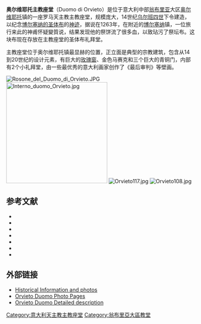 {{Infobox religious building
| building_name         = 奥尔维耶托大教堂
| infobox_width         =
| image                 = Facciata del Duomo di Orvieto.JPG
| image_size            = 260px
| caption               = 大教堂正面
| map_type              =
| map_size              =
| map_caption           =
| location              = 意大利[[奧爾維耶托|奧爾維耶托]]
| geo                   = 
| latitude              = 
| longitude             =
| religious_affiliation = [[天主教|天主教]]
| rite                  =
| province              = [[特爾尼省|特爾尼省]]
| district              =
| consecration_year     = 
| status                =大教堂
| functional_status     = 使用中
| heritage_designation  = 
| leadership            =
| website               =  http://www.opsm.it/
| architecture          = yes
| architect             =
| architecture_type     = 大教堂
| architecture_style    = [[意大利哥特式建築|意大利哥特式建築]]
| facade_direction      =
| groundbreaking        = 1290
| year_completed        = 1591
| construction_cost     =
| specifications        =
| capacity              =
| length                =
| width                 =
| width_nave            =
| height_max            =
| dome_quantity         =
| dome_height_outer     =
| dome_height_inner     =
| dome_dia_outer        =
| dome_dia_inner        =
| spire_quantity        =
| spire_height          =
| materials             =
}}
'''奥尔维耶托主教座堂'''（Duomo di Orvieto）是位于意大利中部[[翁布里亚|翁布里亚]]大区[[奥尔维耶托|奥尔维耶托]]镇的一座罗马天主教主教座堂，规模庞大，14世纪[[乌尔班四世|乌尔班四世]]下令建造，以纪念[[博尔塞纳的圣体布|博尔塞纳的圣体布]]的[[神迹|神迹]]，据说在1263年，在附近的[[博尔塞纳|博尔塞纳]]镇，一位旅行来此的神甫怀疑變質说，结果发现他的祭饼流了很多血，以致玷污了祭坛布。这块布现在存放在主教座堂的圣体布礼拜堂。

主教座堂位于奥尔维耶托镇最显赫的位置，正立面是典型的宗教建筑，包含从14到20世纪的设计元素，有巨大的[[玫瑰窗|玫瑰窗]]、金色马赛克和三个巨大的青铜门，内部有2个小礼拜堂，由一些最优秀的意大利画家创作了《最后审判》等壁画。

[[File:Rosone_del_Duomo_di_Orvieto.JPG|thumb]]
[[File:Interno_duomo_Orvieto.jpg|270px]]
[[Image:Orvieto117.jpg|thumb]]
[[Image:Orvieto108.jpg|thumb]]

== 参考文献 ==
*{{cite journal| author=David M. Gillerman| title=The Evolution of the Design of Orvieto Cathedral, ca. 1290-1310| journal=The Journal of the Society of Architectural Historians| year=1994| volume=53| issue=3| pages=pp. 300-321| url=http://www.fmschmitt.com/travels/Italy/umbria/Orvieto/scholary%20article%20by%20GILLERMAN%20%20--DESIGN%20OF%20ORVIETO%20CATHEDRAL.pdf| access-date=2009-05-08| archive-date=2019-09-24| archive-url=https://web.archive.org/web/20190924213410/http://www.fmschmitt.com/travels/Italy/umbria/Orvieto/scholary%20article%20by%20GILLERMAN%20%20--DESIGN%20OF%20ORVIETO%20CATHEDRAL.pdf| dead-url=no}}
*{{cite book|first=Catherine |last=Harding |chapter=Orvieto|editor=J. Turner|title=[[Grove_Dictionary_of_Art|Grove Dictionary of Art]] |publisher=Oxford University Press|edition = 2nd|isbn=0-19-517068-7}}
*{{cite book|last=James|first=Sara Nair|title=Signorelli and Fra Angelico at Orvieto: Liturgy, Poetry, and a Vision of the End-time|location=Aldershot|publisher=Ashgate Publishing|year=2003|isbn=0754608131}}
*{{cite book|last=Pope Hennessy|first= J.|title=Italian Gothic Sculpture|url=https://archive.org/details/italiangothicscu00pope|location=London|year=1955}}
*{{cite book | title=Luca Signorelli: The San Brizio Chapel, Orvieto (Great Fresco Cycles of the Renaissance)| last=Riess| first=Jonathan B.| date=1995| publisher=George Braziller| isbn=0807613126}}
*{{cite book|first=Piero |last=Torriti|title=The Cathedral of Orvieto|year=2000 |url=https://archive.org/details/cathedraloforvie0000torr |publisher=Bonechi Edizioni |isbn=88-7204-612-2}}
*{{cite journal | first=John |last=White| title=The Reliefs on the Façade of the Duomo at Orvieto| journal=Journal of the Warburg and Courtauld Institutes| year=1959| volume=22| issue=3/4| page=254-302}}

==外部链接==
*[https://web.archive.org/web/20080614020849/http://duomo_di_orvieto.historiaweb.net/ Historical Information and photos]
*[https://web.archive.org/web/20070528183529/http://paradoxplace.com/Perspectives/Italian%20Images/Montages/Umbria%20%26%20Le%20Marche/Orvieto/Orvieto%20Duomo%20Inside.htm Orvieto Duomo Photo Pages]
*[http://www.fmschmitt.com/travels/Italy/umbria/Orvieto/OrvietoDuomo2.html Orvieto Duomo Detailed description] {{Wayback|url=http://www.fmschmitt.com/travels/Italy/umbria/Orvieto/OrvietoDuomo2.html |date=20200724042641 }}

{{Commonscat|Duomo (Orvieto)}}

{{coord|42.71701|N|12.113274|E|source:frwiki_region:IT|format=dms|display=title}}
{{Landmarks of Umbria}}

{{Authority control}}
{{DEFAULTSORT:Orvieto}}
[[Category:意大利天主教主教座堂|Category:意大利天主教主教座堂]]
[[Category:翁布里亞大區教堂|Category:翁布里亞大區教堂]]
